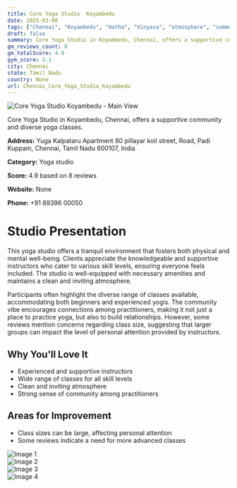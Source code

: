 ```yaml
---
title: Core Yoga Studio  Koyambedu
date: 2025-03-08
tags: ["Chennai", "Koyambedu", "Hatha", "Vinyasa", "atmosphere", "community", "Chennai"]  
draft: false
summary: Core Yoga Studio in Koyambedu, Chennai, offers a supportive community and diverse yoga classes.
gm_reviews_count: 8
gm_totalScore: 4.9
gym_score: 3.1
city: Chennai
state: Tamil Nadu
country: None
url: Chennai_Core_Yoga_Studio_Koyambedu
---
```


<div className="aspect-[16/9] relative my-8">
  <img 
    src="https://lh5.googleusercontent.com/p/AF1QipMEh7XmGVUh0KChpmT_3T8CWLI7qm572gSDLK8Y=w1920-h1080-k-no"
    alt="Core Yoga Studio  Koyambedu - Main View"
    className="object-cover absolute inset-0 w-full h-full rounded-lg"
  />
</div>

Core Yoga Studio in Koyambedu, Chennai, offers a supportive community and diverse yoga classes.

**Address:** Yuga Kalpataru Apartment 80 pillayar koil street, Road, Padi Kuppam, Chennai, Tamil Nadu 600107, India

**Category:** Yoga studio

**Score:** 4.9 based on 8 reviews

**Website:** None

**Phone:** +91 89396 00050

# Studio Presentation

This yoga studio offers a tranquil environment that fosters both physical and mental well-being. Clients appreciate the knowledgeable and supportive instructors who cater to various skill levels, ensuring everyone feels included. The studio is well-equipped with necessary amenities and maintains a clean and inviting atmosphere.

Participants often highlight the diverse range of classes available, accommodating both beginners and experienced yogis. The community vibe encourages connections among practitioners, making it not just a place to practice yoga, but also to build relationships. However, some reviews mention concerns regarding class size, suggesting that larger groups can impact the level of personal attention provided by instructors.

## Why You'll Love It

- Experienced and supportive instructors
- Wide range of classes for all skill levels
- Clean and inviting atmosphere
- Strong sense of community among practitioners

## Areas for Improvement

- Class sizes can be large, affecting personal attention
- Some reviews indicate a need for more advanced classes

<div className="grid grid-cols-1 xl:grid-cols-2 gap-4 my-8">
<div className="aspect-[4/3] relative"><img src="https://lh5.googleusercontent.com/p/AF1QipP7Kig5-TONUTd9iMlo29lJisPZLGfV9VHRFNcT=w1920-h1080-k-no" alt="Image 1" className="object-cover absolute inset-0 w-full h-full rounded-lg" /></div>
<div className="aspect-[4/3] relative"><img src="https://lh5.googleusercontent.com/p/AF1QipNHrENqMgew3aY9RvVfO8dORZDCeGcSGch-_8JZ=w1920-h1080-k-no" alt="Image 2" className="object-cover absolute inset-0 w-full h-full rounded-lg" /></div>
<div className="aspect-[4/3] relative"><img src="https://lh5.googleusercontent.com/p/AF1QipOJLK_d1w8Z1V0GQxxnCHse1h6hZ_CgQ7bTB9iK=w1920-h1080-k-no" alt="Image 3" className="object-cover absolute inset-0 w-full h-full rounded-lg" /></div>
<div className="aspect-[4/3] relative"><img src="https://lh5.googleusercontent.com/p/AF1QipPLq-wfgQ_VRxlR3DOOD-w4KfHv4AM8EhqZ00l4=w1920-h1080-k-no" alt="Image 4" className="object-cover absolute inset-0 w-full h-full rounded-lg" /></div>
</div>